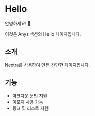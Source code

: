 # Hello

안녕하세요! 👋

이것은 Anys 섹션의 Hello 페이지입니다.

## 소개

Nextra를 사용하여 만든 간단한 페이지입니다.

## 기능

- 마크다운 문법 지원
- 이모지 사용 가능
- 링크 및 리스트 지원
